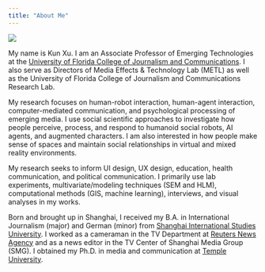 ```yaml
---
title: "About Me"
---
```



![](~/Documents/GitHub/kunxu.github.io/images/meandrobot.png){.float-left .img-small}

My name is Kun Xu. I am an Associate Professor of Emerging Technologies at the [University of Florida College of Journalism and Communications](https://www.jou.ufl.edu/). I also serve as Directors of Media Effects & Technology Lab (METL) as well as the University of Florida College of Journalism and Communications Research Lab. 

My research focuses on human-robot interaction, human-agent interaction, computer-mediated communication, and psychological processing of emerging media. I use social scientific approaches to investigate how people perceive, process, and respond to humanoid social robots, AI agents, and augmented characters. I am also interested in how people make sense of spaces and maintain social relationships in virtual and mixed reality environments. 

My research seeks to inform UI design, UX design, education, health communication, and political communication. I primarily use lab experiments, multivariate/modeling techniques (SEM and HLM), computational methods (GIS, machine learning), interviews, and visual analyses in my works.

Born and brought up in Shanghai, I received my B.A. in International Journalism (major) and German (minor) from [Shanghai International Studies University](http://en.shisu.edu.cn/). I worked as a cameraman in the TV Department at [Reuters News Agency](https://www.reuters.com/) and as a news editor in the TV Center of Shanghai Media Group (SMG). I obtained my Ph.D. in media and communication at [Temple University](https://klein.temple.edu/academics/media-and-communication-doctoral-program).
